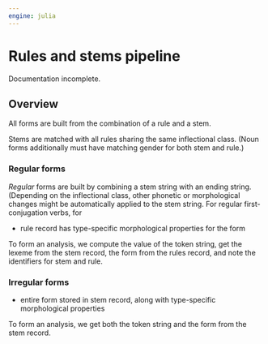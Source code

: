 ```yaml
---
engine: julia
---
```


# Rules and stems pipeline



::: {.callout-caution title="TBA"}
Documentation incomplete.
:::


## Overview

All forms are built from the combination of a rule and a stem.

Stems are matched with all rules sharing the same inflectional class. (Noun forms additionally must have matching gender for both stem and rule.)

### Regular forms

*Regular* forms are built by combining a stem string with an ending string. (Depending on the inflectional class, other phonetic or morphological changes might be automatically applied to the stem string. For regular first-conjugation verbs, for


- rule record has type-specific morphological properties for the form

To form an analysis, we compute the value of the token string, get the lexeme from the stem record, the form from the rules record, and note the identifiers for stem and rule.

### Irregular forms

- entire form stored in stem record, along with type-specific morphological properties

To form an analysis, we get both the token string and the form from the stem record.
